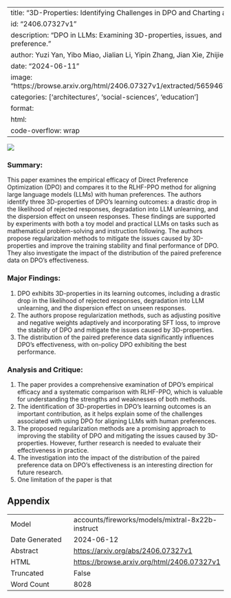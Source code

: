 
---
title: "3D-Properties: Identifying Challenges in DPO and Charting a Path Forward"
id: "2406.07327v1"
description: "DPO in LLMs: Examining 3D-properties, issues, and solutions for better alignment with human preference."
author: Yuzi Yan, Yibo Miao, Jialian Li, Yipin Zhang, Jian Xie, Zhijie Deng, Dong Yan
date: "2024-06-11"
image: "https://browse.arxiv.org/html/2406.07327v1/extracted/5659467/figure/main_text/toy_model_diagram.png"
categories: ['architectures', 'social-sciences', 'education']
format:
  html:
    code-overflow: wrap
---

![](https://browse.arxiv.org/html/2406.07327v1/extracted/5659467/figure/main_text/toy_model_diagram.png)

### Summary:

This paper examines the empirical efficacy of Direct Preference Optimization (DPO) and compares it to the RLHF-PPO method for aligning large language models (LLMs) with human preferences. The authors identify three 3D-properties of DPO's learning outcomes: a drastic drop in the likelihood of rejected responses, degradation into LLM unlearning, and the dispersion effect on unseen responses. These findings are supported by experiments with both a toy model and practical LLMs on tasks such as mathematical problem-solving and instruction following. The authors propose regularization methods to mitigate the issues caused by 3D-properties and improve the training stability and final performance of DPO. They also investigate the impact of the distribution of the paired preference data on DPO's effectiveness.

### Major Findings:

1. DPO exhibits 3D-properties in its learning outcomes, including a drastic drop in the likelihood of rejected responses, degradation into LLM unlearning, and the dispersion effect on unseen responses.
2. The authors propose regularization methods, such as adjusting positive and negative weights adaptively and incorporating SFT loss, to improve the stability of DPO and mitigate the issues caused by 3D-properties.
3. The distribution of the paired preference data significantly influences DPO's effectiveness, with on-policy DPO exhibiting the best performance.

### Analysis and Critique:

1. The paper provides a comprehensive examination of DPO's empirical efficacy and a systematic comparison with RLHF-PPO, which is valuable for understanding the strengths and weaknesses of both methods.
2. The identification of 3D-properties in DPO's learning outcomes is an important contribution, as it helps explain some of the challenges associated with using DPO for aligning LLMs with human preferences.
3. The proposed regularization methods are a promising approach to improving the stability of DPO and mitigating the issues caused by 3D-properties. However, further research is needed to evaluate their effectiveness in practice.
4. The investigation into the impact of the distribution of the paired preference data on DPO's effectiveness is an interesting direction for future research.
5. One limitation of the paper is that

## Appendix

|          |          |
|----------|----------|
| Model     | accounts/fireworks/models/mixtral-8x22b-instruct       |
| Date Generated     | 2024-06-12       |
| Abstract | [https://arxiv.org/abs/2406.07327v1](https://arxiv.org/abs/2406.07327v1)        |
| HTML     | [https://browse.arxiv.org/html/2406.07327v1](https://browse.arxiv.org/html/2406.07327v1)       |
| Truncated       | False       |
| Word Count       | 8028       |